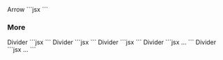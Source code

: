 

<Demo>
	<Demo.Title>Arrow</Demo.Title>
	<Demo.Preview resize>
		<Divider type="arrow1" c="black"/>
		<Divider type="arrow2" c="black"/>
		<Divider type="arrow3" c="black"/>
	</Demo.Preview>
	<Demo.Code>
		```jsx
		<Divider type="arrow1" c="black"/>
		<Divider type="arrow2" c="black"/>
		<Divider type="arrow3" c="black"/>
		```
	</Demo.Code>
</Demo>



### More

<Demo>
	<Demo.Title>Divider</Demo.Title>
	<Demo.Preview resize alignfull>
		<Box alignfull bgc="#e5e5e5" c="black">
			<Divider type="arrow1" c="white" position="top" level={4}/>
			<Box isFlow pY={40} pX={40}>
				<DammyText />
				<DammyText length="l" />
			</Box>
			<Divider type="arrow1" c="white" level={4}/>
		</Box>
	</Demo.Preview>
	<Demo.Code>
		```jsx
		<Box alignfull bgc="#e5e5e5" c="black">
			<Divider type="arrow1" c="white" position="top" level={4}/>
			<Box isFlow pY={40} pX={40}>
				<DammyText />
				<DammyText length="l" />
			</Box>
			<Divider type="arrow1" c="white" level={4}/>
		</Box>
		```
	</Demo.Code>
</Demo>


<Demo>
	<Demo.Title>Divider</Demo.Title>
	<Demo.Preview resize alignfull>
		<Box alignfull bgc="#e5e5e5" c="black">
			<Divider type="arrow1" c="white" position="top" level={-4}/>
			<Box isFlow pY={40} pX={40}>
				<DammyText />
				<DammyText length="l" />
			</Box>
			<Divider type="arrow1" c="white" level={-4}/>
		</Box>
	</Demo.Preview>
	<Demo.Code>
		```jsx
		<Box alignfull bgc="#e5e5e5" c="black">
			<Divider type="arrow1" c="white" position="top" level={-4}/>
			<Box isFlow pY={40} pX={40}>
				<DammyText />
				<DammyText length="l" />
			</Box>
			<Divider type="arrow1" c="white" level={-4}/>
		</Box>
		```
	</Demo.Code>
</Demo>

<Demo>
	<Demo.Title>Divider</Demo.Title>
	<Demo.Preview resize alignfull>
		<Box alignfull bgc="#e5e5e5" c="black">
			<Divider type="arrow1" c="white" position="top" w="4em" h="2em" ml="auto" mr="auto" />
			<Box isFlow pY={40} pX={40}>
				<DammyText />
				<DammyText length="l" />
			</Box>
		</Box>
	</Demo.Preview>
	<Demo.Code>
		```jsx
		<Box alignfull bgc="#e5e5e5" c="black">
			<Divider type="arrow1" c="white" position="top" w="4em" h="2em" ml="auto" mr="auto" />
			<Box isFlow pY={40} pX={40}>
				<DammyText />
				<DammyText length="l" />
			</Box>
		</Box>
		```
	</Demo.Code>
</Demo>



<Demo>
	<Demo.Title>Divider</Demo.Title>
	<Demo.Preview resize alignfull>
		<Box alignfull bgc="#e5e5e5" c="black">
			<Divider type="arrow2" c="white" level={2} stretch={1.5} offset="25%" position="top" />
			<Box isFlow pY={40} pX={40}>
				<DammyText />
				<DammyText length="l" />
			</Box>
			<Divider type="arrow2" c="white" level={2} stretch={1.5} offset="-25%" />
		</Box>
	</Demo.Preview>
	<Demo.Code>
		```jsx
		<Box alignfull bgc="#e5e5e5" c="black">
			<Divider type="arrow2" c="white" level={2} stretch={1.5} offset="25%" position="top" />
			<Box isFlow pY={40} pX={40}>...</Box>
			<Divider type="arrow2" c="white" level={2} stretch={1.5} offset="-25%" />
		</Box>
		```
	</Demo.Code>
</Demo>


<Demo>
	<Demo.Title>Divider</Demo.Title>
	<Demo.Preview resize alignfull>
		<Box alignfull bgc="#e5e5e5" c="black">
			<Divider type="arrow3" c="white" level={2} position="top" />
			<Box isFlow pY={40} pX={40}>
				<DammyText />
				<DammyText length="l" />
			</Box>
			<Divider type="arrow3" c="white" level={-2} />
		</Box>
	</Demo.Preview>
	<Demo.Code>
		```jsx
		<Box alignfull bgc="#e5e5e5" c="black">
			<Divider type="arrow3" c="white" level={2} position="top" />
			<Box isFlow pY={40} pX={40}>...</Box>
			<Divider type="arrow3" c="white" level={-2} />
		</Box>
		```
	</Demo.Code>
</Demo>
